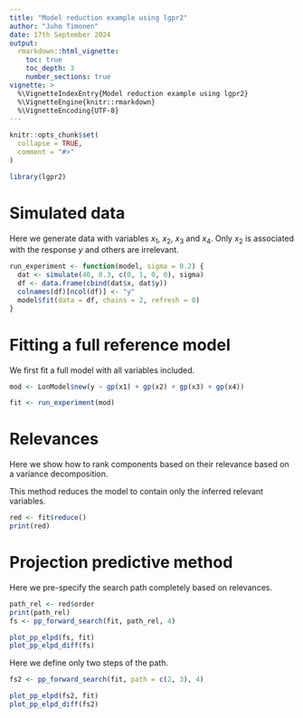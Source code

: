 ```yaml
---
title: "Model reduction example using lgpr2"
author: "Juho Timonen"
date: 17th September 2024
output: 
  rmarkdown::html_vignette:
    toc: true
    toc_depth: 3
    number_sections: true
vignette: >
  %\VignetteIndexEntry{Model reduction example using lgpr2}
  %\VignetteEngine{knitr::rmarkdown}
  %\VignetteEncoding{UTF-8}
---
```


```r
knitr::opts_chunk$set(
  collapse = TRUE,
  comment = "#>"
)
```

```r
library(lgpr2)
```


# Simulated data

Here we generate data with variables $x_1$, $x_2$, $x_3$ and $x_4$. Only
$x_2$ is associated with the response $y$ and others are irrelevant.

```r
run_experiment <- function(model, sigma = 0.2) {
  dat <- simulate(40, 0.3, c(0, 1, 0, 0), sigma)
  df <- data.frame(cbind(dat$x, dat$y))
  colnames(df)[ncol(df)] <- "y"
  model$fit(data = df, chains = 2, refresh = 0)
}
```


# Fitting a full reference model

We first fit a full model with all variables included.

```r
mod <- LonModel$new(y ~ gp(x1) + gp(x2) + gp(x3) + gp(x4))
```

```r
fit <- run_experiment(mod)
```

# Relevances

Here we show how to rank components based on their relevance based on a 
variance decomposition.

This method reduces the model to contain only the inferred relevant variables.
```r
red <- fit$reduce()
print(red)
```

# Projection predictive method

Here we pre-specify the search path completely based on relevances.

```r
path_rel <- red$order
print(path_rel)
fs <- pp_forward_search(fit, path_rel, 4)

plot_pp_elpd(fs, fit)
plot_pp_elpd_diff(fs)
```


Here we define only two steps of the path.

```r
fs2 <- pp_forward_search(fit, path = c(2, 3), 4)

plot_pp_elpd(fs2, fit)
plot_pp_elpd_diff(fs2)
```

